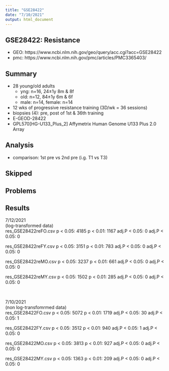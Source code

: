 ```yaml
---
title: "GSE28422"
date: "7/10/2021"
output: html_document
---
```


## GSE28422: Resistance

- GEO: https://www.ncbi.nlm.nih.gov/geo/query/acc.cgi?acc=GSE28422
- pmc: https://www.ncbi.nlm.nih.gov/pmc/articles/PMC3365403/

## Summary

- 28 young/old adults
    - yng: n=16, 24±1y 8m & 8f
    - old: n=12, 84±1y 6m & 6f
    - male: n=14, female: n=14
- 12 wks of progressive resistance training (3D/wk = 36 sessions)
- biopsies (4): pre, post of 1st & 36th training
- E-GEOD-28422
- GPL570[HG-U133_Plus_2] Affymetrix Human Genome U133 Plus 2.0 Array

## Analysis

- comparison: 1st pre vs 2nd pre (i.g. T1 vs T3)


## Skipped 




## Problems





## Results
7/12/2021  
(log-transformed data)  
res_GSE28422reFO.csv 
p < 0.05: 4185 
p < 0.01: 1167 
adj.P < 0.05: 0 
adj.P < 0.05: 0 

res_GSE28422reFY.csv 
p < 0.05: 3151 
p < 0.01: 783 
adj.P < 0.05: 0 
adj.P < 0.05: 0 

res_GSE28422reMO.csv 
p < 0.05: 3237 
p < 0.01: 661 
adj.P < 0.05: 0 
adj.P < 0.05: 0 

res_GSE28422reMY.csv 
p < 0.05: 1502 
p < 0.01: 285 
adj.P < 0.05: 0 
adj.P < 0.05: 0

<br>

7/10/2021  
(non log-transfomrmed data)  
res_GSE28422FO.csv 
p < 0.05: 5072 
p < 0.01: 1719 
adj.P < 0.05: 30 
adj.P < 0.05: 1 

res_GSE28422FY.csv 
p < 0.05: 3512 
p < 0.01: 940 
adj.P < 0.05: 1 
adj.P < 0.05: 0 

res_GSE28422MO.csv 
p < 0.05: 3813 
p < 0.01: 927 
adj.P < 0.05: 0 
adj.P < 0.05: 0 

res_GSE28422MY.csv 
p < 0.05: 1363 
p < 0.01: 209 
adj.P < 0.05: 0 
adj.P < 0.05: 0 









